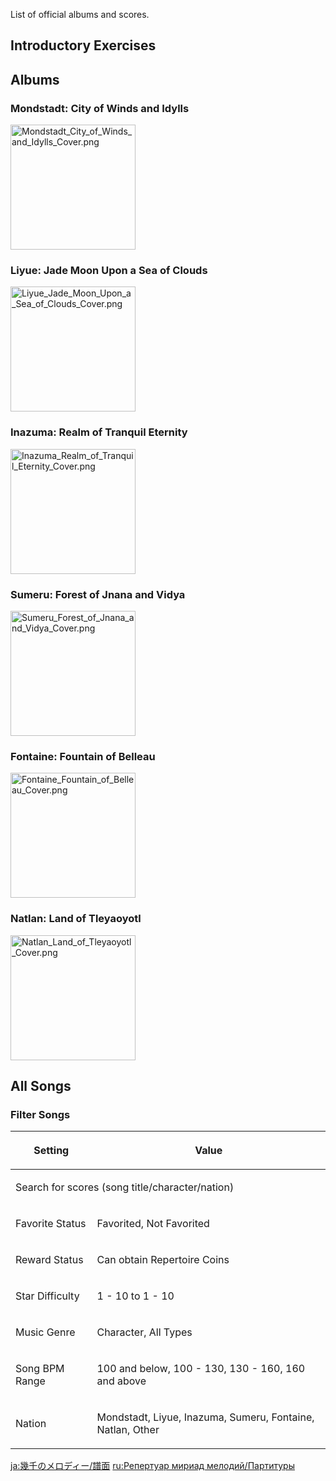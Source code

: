 {{RepertoireOfMyriadMelodiesTabs}}
List of official albums and scores.

==Introductory Exercises==
{{Repertoire of Myriad Melodies Scores|Introductory Exercises|hidealbum=1}}

==Albums==
===Mondstadt: City of Winds and Idylls===
[[File:Mondstadt City of Winds and Idylls Cover.png|200px|thumb|right]]
{{Repertoire of Myriad Melodies Scores|Mondstadt: City of Winds and Idylls|hidealbum=1}}

===Liyue: Jade Moon Upon a Sea of Clouds===
[[File:Liyue Jade Moon Upon a Sea of Clouds Cover.png|200px|thumb|right]]
{{Repertoire of Myriad Melodies Scores|Liyue: Jade Moon Upon a Sea of Clouds|hidealbum=1}}

===Inazuma: Realm of Tranquil Eternity===
[[File:Inazuma Realm of Tranquil Eternity Cover.png|200px|thumb|right]]
{{Repertoire of Myriad Melodies Scores|Inazuma: Realm of Tranquil Eternity|hidealbum=1}}

===Sumeru: Forest of Jnana and Vidya===
[[File:Sumeru Forest of Jnana and Vidya Cover.png|200px|thumb|right]]
{{Repertoire of Myriad Melodies Scores|Sumeru: Forest of Jnana and Vidya|hidealbum=1}}

===Fontaine: Fountain of Belleau===
[[File:Fontaine Fountain of Belleau Cover.png|200px|thumb|right]]
{{Repertoire of Myriad Melodies Scores|Fontaine: Fountain of Belleau|hidealbum=1}}

===Natlan: Land of Tleyaoyotl===
[[File:Natlan Land of Tleyaoyotl Cover.png|200px|thumb|right]]
{{Repertoire of Myriad Melodies Scores|Natlan: Land of Tleyaoyotl|hidealbum=1}}

==All Songs==
===Filter Songs===
{|class="article-table"
!Setting
!Value
|-
|colspan=2|Search for scores (song title/character/nation)
|-
|Favorite Status
|Favorited, Not Favorited
|-
|Reward Status
|Can obtain Repertoire Coins
|-
|Star Difficulty
|1 - 10 to 1 - 10
|-
|Music Genre
|Character, All Types
|-
|Song BPM Range
|100 and below, 100 - 130, 130 - 160, 160 and above
|-
|Nation
|Mondstadt, Liyue, Inazuma, Sumeru, Fontaine, Natlan, Other
|}

[[ja:幾千のメロディー/譜面]]
[[ru:Репертуар мириад мелодий/Партитуры]]